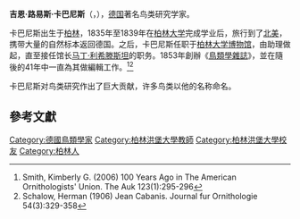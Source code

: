 {{Infobox scientist
 | name              = 吉恩·路易斯·卡巴尼斯
 | native_name       = {{lang|de|Jean Louis Cabanis}}
 | image             = Jean Louis Cabanis 1816-1906.jpg
 | birth_date        = {{Birth date|df=yes|1816|03|08}}
 | birth_place       = {{Flag|Kingdom of Prussia}} [[柏林|柏林]]
 | death_date        = {{Death date and age|df=yes|1906|02|20|1816|03|08}}
 | death_place       = {{flag|German Empire}}[[腓特烈斯哈根|腓特烈斯哈根]]
 | nationality       = [[德国人|德国人]]
 | fields            = [[鸟类学|鸟类学]]
 | known_for         = 《鸟类学杂志》
 | influences        = [[辛里奇·利希滕斯坦|辛里奇·利希滕斯坦]]
 | influenced        = [[安东·赖歇诺|安东·赖歇诺]]
 | author_abbrev_zoo = Cabanis
}}
'''吉恩·路易斯·卡巴尼斯'''（{{lang-de|'''Jean Louis Cabanis'''}}，{{bd|1816年|3月8日|1906年|2月20日|catIdx=K}}），[[德国|德国]]著名鸟类研究学家。

卡巴尼斯出生于[[柏林|柏林]]，1835年至1839年在[[柏林大学|柏林大学]]完成学业后，旅行到了[[北美|北美]]，携带大量的自然标本返回德国。之后，卡巴尼斯任职于[[柏林自然博物馆|柏林大学博物馆]]，由助理做起，直至接任馆长[[辛里奇·利希滕斯坦|马丁·利希滕斯坦]]的职务。1853年創辦《[[鳥類學雜誌|鳥類學雜誌]]》，並在隨後的41年中一直為其做編輯工作。<ref>Smith, Kimberly G. (2006) 100 Years Ago in The American Ornithologists' Union. The Auk 123(1):295-296</ref><ref>Schalow, Herman (1906) Jean Cabanis. Journal fur Ornithologie 54(3):329-358</ref>

卡巴尼斯对鸟类研究作出了巨大贡献，许多鸟类以他的名称命名。
{{zoologist|Cabanis}}
==參考文獻==
{{reflist}}
{{Authority control}}

{{DEFAULTSORT:Cabanis, Jean Louis}}
[[Category:德國鳥類學家|Category:德國鳥類學家]]
[[Category:柏林洪堡大學教師|Category:柏林洪堡大學教師]]
[[Category:柏林洪堡大學校友|Category:柏林洪堡大學校友]]
[[Category:柏林人|Category:柏林人]]